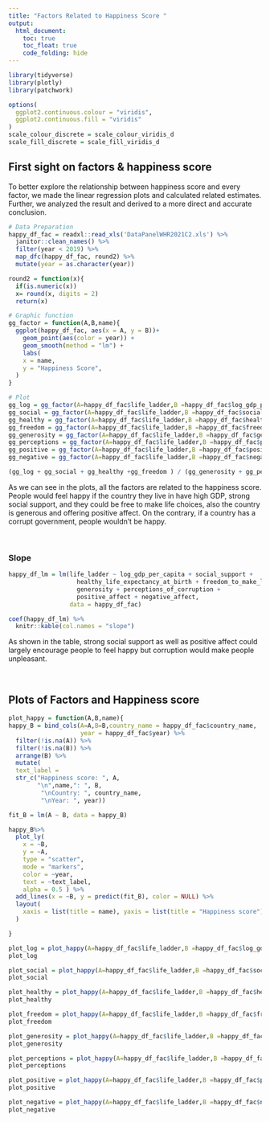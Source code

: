 ```yaml
---
title: "Factors Related to Happiness Score "
output: 
  html_document:
    toc: true
    toc_float: true
    code_folding: hide
---
```


```r
library(tidyverse)
library(plotly)
library(patchwork)

options(
  ggplot2.continuous.colour = "viridis",
  ggplot2.continuous.fill = "viridis"
)
scale_colour_discrete = scale_colour_viridis_d
scale_fill_discrete = scale_fill_viridis_d
```

## First sight on factors & happiness score

To better explore the relationship between happiness score and every factor, we made the linear regression plots and calculated related estimates. Further, we analyzed the result and derived to a more direct and accurate conclusion. 

```r
# Data Preparation
happy_df_fac = readxl::read_xls('DataPanelWHR2021C2.xls') %>% 
  janitor::clean_names() %>% 
  filter(year < 2019) %>% 
  map_dfc(happy_df_fac, round2) %>%
  mutate(year = as.character(year))

round2 = function(x){
  if(is.numeric(x))
  x= round(x, digits = 2)
  return(x)

# Graphic function
gg_factor = function(A,B,name){
  ggplot(happy_df_fac, aes(x = A, y = B))+
    geom_point(aes(color = year)) +
    geom_smooth(method = "lm") +
    labs(
    x = name,
    y = "Happiness Score",
  )
}

# Plot
gg_log = gg_factor(A=happy_df_fac$life_ladder,B =happy_df_fac$log_gdp_per_capita, name = "log_gdp_per_capita")
gg_social = gg_factor(A=happy_df_fac$life_ladder,B =happy_df_fac$social_support, name = "social_support")
gg_healthy = gg_factor(A=happy_df_fac$life_ladder,B =happy_df_fac$healthy_life_expectancy_at_birth, name = "healthy_life_expectancy_at_birth")
gg_freedom = gg_factor(A=happy_df_fac$life_ladder,B =happy_df_fac$freedom_to_make_life_choices, name = "freedom_to_make_life_choices")
gg_generosity = gg_factor(A=happy_df_fac$life_ladder,B =happy_df_fac$generosity, name = "generosity")
gg_perceptions = gg_factor(A=happy_df_fac$life_ladder,B =happy_df_fac$perceptions_of_corruption, name = "perceptions_of_corruption")
gg_positive = gg_factor(A=happy_df_fac$life_ladder,B =happy_df_fac$positive_affect, name = "positive_affect")
gg_negative = gg_factor(A=happy_df_fac$life_ladder,B =happy_df_fac$negative_affect, name = "negative_affect")
```

```r
(gg_log + gg_social + gg_healthy +gg_freedom ) / (gg_generosity + gg_perceptions + gg_positive + gg_negative)
```

As we can see in the plots, all the factors are related to the happiness score. People would feel happy if the country they live in have high GDP, strong social support, and they could be free to make life choices, also the country is generous and offering positive affect. On the contrary, if a country has a corrupt government, people wouldn’t be happy.

<br>

### Slope

```r
happy_df_lm = lm(life_ladder ~ log_gdp_per_capita + social_support +
                   healthy_life_expectancy_at_birth + freedom_to_make_life_choices +
                   generosity + perceptions_of_corruption + 
                   positive_affect + negative_affect,
                 data = happy_df_fac)

coef(happy_df_lm) %>%
  knitr::kable(col.names = "slope")
```

As shown in the table, strong social support as well as positive affect could largely encourage people to feel happy but corruption would make people unpleasant.

<br>

## Plots of Factors and Happiness score

```r
plot_happy = function(A,B,name){
happy_B = bind_cols(A=A,B=B,country_name = happy_df_fac$country_name,
                    year = happy_df_fac$year) %>% 
  filter(!is.na(A)) %>%
  filter(!is.na(B)) %>%
  arrange(B) %>%
  mutate(
  text_label = 
  str_c("Happiness score: ", A,
        "\n",name,": ", B,
         "\nCountry: ", country_name,
         "\nYear: ", year))

fit_B = lm(A ~ B, data = happy_B)

happy_B%>%
  plot_ly(
    x = ~B,
    y = ~A,
    type = "scatter",
    mode = "markers",
    color = ~year,
    text = ~text_label,
    alpha = 0.5 ) %>%
  add_lines(x = ~B, y = predict(fit_B), color = NULL) %>%
  layout(
    xaxis = list(title = name), yaxis = list(title = "Happiness score")
  )

}
```


```r
plot_log = plot_happy(A=happy_df_fac$life_ladder,B =happy_df_fac$log_gdp_per_capita, name = "log_gdp_per_capita")
plot_log
```


```r
plot_social = plot_happy(A=happy_df_fac$life_ladder,B =happy_df_fac$social_support, name = "social_support")
plot_social
```


```r
plot_healthy = plot_happy(A=happy_df_fac$life_ladder,B =happy_df_fac$healthy_life_expectancy_at_birth, name = "healthy_life_expectancy_at_birth")
plot_healthy
```


```r
plot_freedom = plot_happy(A=happy_df_fac$life_ladder,B =happy_df_fac$freedom_to_make_life_choices, name = "freedom_to_make_life_choices")
plot_freedom
```


```r
plot_generosity = plot_happy(A=happy_df_fac$life_ladder,B =happy_df_fac$generosity, name = "generosity")
plot_generosity
```


```r
plot_perceptions = plot_happy(A=happy_df_fac$life_ladder,B =happy_df_fac$perceptions_of_corruption, name = "perceptions_of_corruption")
plot_perceptions
```


```r
plot_positive = plot_happy(A=happy_df_fac$life_ladder,B =happy_df_fac$positive_affect, name = "positive_affect")
plot_positive
```


```r
plot_negative = plot_happy(A=happy_df_fac$life_ladder,B =happy_df_fac$negative_affect, name = "negative_affect")
plot_negative

```

